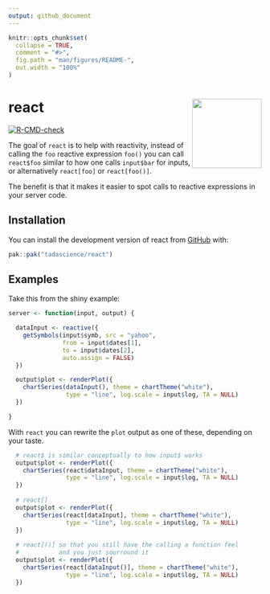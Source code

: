 ```yaml
---
output: github_document
---
```


<!-- README.md is generated from README.Rmd. Please edit that file -->

```r
knitr::opts_chunk$set(
  collapse = TRUE,
  comment = "#>",
  fig.path = "man/figures/README-",
  out.width = "100%"
)
```

# react <a href="https://snitch.tada.science"><img src="man/figures/logo.png" align="right" height="138" /></a>

<!-- badges: start -->
  [![R-CMD-check](https://github.com/tadascience/react/actions/workflows/R-CMD-check.yaml/badge.svg)](https://github.com/tadascience/react/actions/workflows/R-CMD-check.yaml)
<!-- badges: end -->

The goal of `react` is to help with reactivity, instead of calling the `foo`
reactive expression `foo()` you can call `react$foo` similar to how one 
calls `input$bar` for inputs, or alternatively `react[foo]` or `react[foo()]`.

The benefit is that it makes it easier to spot calls to reactive expressions
in your server code. 

## Installation

You can install the development version of react from [GitHub](https://github.com/) with:

``` r
pak::pak("tadascience/react")
```

## Examples

Take this from the shiny example: 

```r
server <- function(input, output) {

  dataInput <- reactive({
    getSymbols(input$symb, src = "yahoo",
               from = input$dates[1],
               to = input$dates[2],
               auto.assign = FALSE)
  })

  output$plot <- renderPlot({
    chartSeries(dataInput(), theme = chartTheme("white"),
                type = "line", log.scale = input$log, TA = NULL)
  })

}
```

With `react` you can rewrite the `plot` output as one of these, depending on your
taste. 

```r
  # react$ is similar conceptually to how input$ works
  output$plot <- renderPlot({
    chartSeries(react$dataInput, theme = chartTheme("white"),
                type = "line", log.scale = input$log, TA = NULL)
  })
  
  # react[] 
  output$plot <- renderPlot({
    chartSeries(react[dataInput], theme = chartTheme("white"),
                type = "line", log.scale = input$log, TA = NULL)
  })
  
  # react[()] so that you still have the calling a function feel
  #           and you just sourround it
  output$plot <- renderPlot({
    chartSeries(react[dataInput()], theme = chartTheme("white"),
                type = "line", log.scale = input$log, TA = NULL)
  })
  
```

